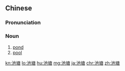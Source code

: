 ==Chinese==
{{zh-forms}}

===Pronunciation===
{{zh-pron
|m=chítáng
|c=ci4 tong4
|h=pfs=chhṳ̀-thòng
|ma=Zh-chítáng.ogg
|cat=n
}}

===Noun===
{{zh-noun}}

# [[pond]]
# [[pool]]

{{zh-cat|Advanced}}

[[kn:池塘]]
[[lo:池塘]]
[[hu:池塘]]
[[mg:池塘]]
[[ja:池塘]]
[[chr:池塘]]
[[zh:池塘]]